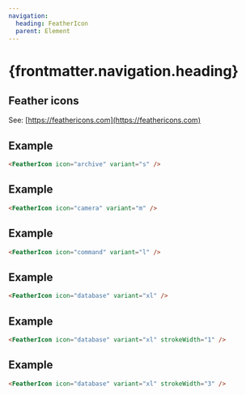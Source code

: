 ```yaml
---
navigation:
  heading: FeatherIcon
  parent: Element
---
```


# {frontmatter.navigation.heading}
## Feather icons
See: [https://feathericons.com](https://feathericons.com)

## Example
```html
<FeatherIcon icon="archive" variant="s" />
```
<FeatherIcon icon="archive" variant="s" />

## Example
```html
<FeatherIcon icon="camera" variant="m" />
```
<FeatherIcon icon="camera" variant="m" />

## Example
```html
<FeatherIcon icon="command" variant="l" />
```
<FeatherIcon icon="command" variant="l" />

## Example
```html
<FeatherIcon icon="database" variant="xl" />
```
<FeatherIcon icon="database" variant="xl" />

## Example
```html
<FeatherIcon icon="database" variant="xl" strokeWidth="1" />
```
<FeatherIcon icon="database" variant="xl" strokeWidth="1" />

## Example
```html
<FeatherIcon icon="database" variant="xl" strokeWidth="3" />
```
<FeatherIcon icon="database" variant="xl" strokeWidth="3" />
